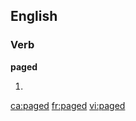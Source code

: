 
==English==

===Verb===
'''paged'''

# {{past of|[[page]]}}

[[ca:paged]]
[[fr:paged]]
[[vi:paged]]